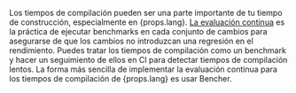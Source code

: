 Los tiempos de compilación pueden ser una parte importante de tu tiempo de construcción, especialmente en {props.lang}. [La evaluación continua][continuous benchmarking] es la práctica de ejecutar benchmarks en cada conjunto de cambios para asegurarse de que los cambios no introduzcan una regresión en el rendimiento. Puedes tratar los tiempos de compilación como un benchmark y hacer un seguimiento de ellos en CI para detectar tiempos de compilación lentos. La forma más sencilla de implementar la evaluación continua para los tiempos de compilación de {props.lang} es usar Bencher.

[continuous benchmarking]: /es/docs/explanation/continuous-benchmarking/